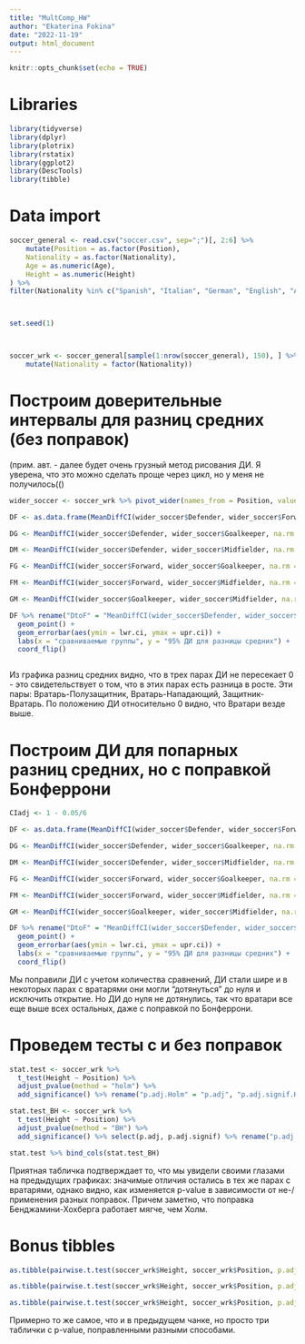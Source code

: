 ```yaml
---
title: "MultComp_HW"
author: "Ekaterina Fokina"
date: "2022-11-19"
output: html_document
---
```


```r
knitr::opts_chunk$set(echo = TRUE)
```

# Libraries

```r
library(tidyverse)
library(dplyr)
library(plotrix)
library(rstatix)
library(ggplot2)
library(DescTools)
library(tibble)
```

# Data import

```r
soccer_general <- read.csv("soccer.csv", sep=";")[, 2:6] %>% 
    mutate(Position = as.factor(Position), 
    Nationality = as.factor(Nationality), 
    Age = as.numeric(Age), 
    Height = as.numeric(Height)
) %>% 
filter(Nationality %in% c("Spanish", "Italian", "German", "English", "Argentinian")) 



set.seed(1) 



soccer_wrk <- soccer_general[sample(1:nrow(soccer_general), 150), ] %>% 
    mutate(Nationality = factor(Nationality))
```

# Построим доверительные интервалы для разниц средних (без поправок)

(прим. авт. - далее будет очень грузный метод рисования ДИ. Я уверена, что это можно сделать проще через цикл, но у меня не получилось(()
```r
wider_soccer <- soccer_wrk %>% pivot_wider(names_from = Position, values_from = Height)

DF <- as.data.frame(MeanDiffCI(wider_soccer$Defender, wider_soccer$Forward, na.rm = TRUE))

DG <- MeanDiffCI(wider_soccer$Defender, wider_soccer$Goalkeeper, na.rm = TRUE) %>% as.data.frame() %>% rename("DtoG" = ".")

DM <- MeanDiffCI(wider_soccer$Defender, wider_soccer$Midfielder, na.rm = TRUE) %>% as.data.frame() %>% rename("DtoM" = ".")

FG <- MeanDiffCI(wider_soccer$Forward, wider_soccer$Goalkeeper, na.rm = TRUE) %>% as.data.frame() %>% rename("FtoG" = ".")

FM <- MeanDiffCI(wider_soccer$Forward, wider_soccer$Midfielder, na.rm = TRUE) %>% as.data.frame() %>% rename("FtoM" = ".")

GM <- MeanDiffCI(wider_soccer$Goalkeeper, wider_soccer$Midfielder, na.rm = TRUE) %>% as.data.frame() %>% rename("GtoM" = ".")

DF %>% rename("DtoF" = "MeanDiffCI(wider_soccer$Defender, wider_soccer$Forward, na.rm = TRUE)") %>% bind_cols(DG) %>% bind_cols(DM) %>% bind_cols(FG) %>% bind_cols(FM) %>% bind_cols(GM) %>% t() %>% as.data.frame() %>% rownames_to_column("comparison") %>% ggplot(aes(comparison, meandiff)) + 
  geom_point() +
  geom_errorbar(aes(ymin = lwr.ci, ymax = upr.ci)) +
  labs(x = "сравниваемые группы", y = "95% ДИ для разницы средних") +
  coord_flip()



```

Из графика разниц средних видно, что в трех парах ДИ не пересекает 0 - это свидетельствует о том, что в этих парах есть разница в росте. Эти пары: Вратарь-Полузащитник, Вратарь-Нападающий, Защитник-Вратарь. По положению ДИ относительно 0 видно, что Вратари везде выше.

# Построим ДИ для попарных разниц средних, но с поправкой Бонферрони

```r

CIadj <- 1 - 0.05/6

DF <- as.data.frame(MeanDiffCI(wider_soccer$Defender, wider_soccer$Forward, na.rm = TRUE, conf.level = CIadj))

DG <- MeanDiffCI(wider_soccer$Defender, wider_soccer$Goalkeeper, na.rm = TRUE, conf.level = CIadj) %>% as.data.frame() %>% rename("DtoG" = ".")

DM <- MeanDiffCI(wider_soccer$Defender, wider_soccer$Midfielder, na.rm = TRUE, conf.level = CIadj) %>% as.data.frame() %>% rename("DtoM" = ".")

FG <- MeanDiffCI(wider_soccer$Forward, wider_soccer$Goalkeeper, na.rm = TRUE, conf.level = CIadj) %>% as.data.frame() %>% rename("FtoG" = ".")

FM <- MeanDiffCI(wider_soccer$Forward, wider_soccer$Midfielder, na.rm = TRUE, conf.level = CIadj) %>% as.data.frame() %>% rename("FtoM" = ".")

GM <- MeanDiffCI(wider_soccer$Goalkeeper, wider_soccer$Midfielder, na.rm = TRUE, conf.level = CIadj) %>% as.data.frame() %>% rename("GtoM" = ".")

DF %>% rename("DtoF" = "MeanDiffCI(wider_soccer$Defender, wider_soccer$Forward, na.rm = TRUE, conf.level = CIadj)") %>% bind_cols(DG) %>% bind_cols(DM) %>% bind_cols(FG) %>% bind_cols(FM) %>% bind_cols(GM) %>% t() %>% as.data.frame() %>% rownames_to_column("comparison") %>% ggplot(aes(comparison, meandiff)) + 
  geom_point() +
  geom_errorbar(aes(ymin = lwr.ci, ymax = upr.ci)) +
  labs(x = "сравниваемые группы", y = "95% ДИ для разницы средних") +
  coord_flip()

```

Мы поправили ДИ с учетом количества сравнений, ДИ стали шире и в некоторых парах с вратарями они могли "дотянуться" до нуля и исключить открытие. Но ДИ до нуля не дотянулись, так что вратари все еще выше всех остальных, даже с поправкой по Бонферрони.

# Проведем тесты с и без поправок
```r
stat.test <- soccer_wrk %>%
  t_test(Height ~ Position) %>%
  adjust_pvalue(method = "holm") %>%
  add_significance() %>% rename("p.adj.Holm" = "p.adj", "p.adj.signif.Holm" = "p.adj.signif")

stat.test_BH <- soccer_wrk %>%
  t_test(Height ~ Position) %>%
  adjust_pvalue(method = "BH") %>%
  add_significance() %>% select(p.adj, p.adj.signif) %>% rename("p.adj.BH" = "p.adj", "p.adj.signif.BH" = "p.adj.signif")

stat.test %>% bind_cols(stat.test_BH)
```

Приятная табличка подтверждает то, что мы увидели своими глазами на предыдущих графиках: значимые отличия остались в тех же парах с вратарями, однако видно, как изменяется p-value в зависимости от не-/применения разных поправок. Причем заметно, что поправка Бенджамини-Хохберга работает мягче, чем Холм.

# Bonus tibbles

```r

as.tibble(pairwise.t.test(soccer_wrk$Height, soccer_wrk$Position, p.adjust.method = "none")$p.value)

as.tibble(pairwise.t.test(soccer_wrk$Height, soccer_wrk$Position, p.adjust.method = "holm")$p.value)

as.tibble(pairwise.t.test(soccer_wrk$Height, soccer_wrk$Position, p.adjust.method = "BH")$p.value)


```

Примерно то же самое, что и в предыдущем чанке, но просто три таблички с p-value, поправленными разными способами.